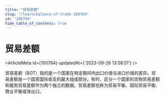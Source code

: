 ```yaml
---
title: "贸易差额"
slug: "/learn/balance-of-trade-100764"
id: "100764"
hide_table_of_contents: true
---
```



# 贸易差额

<ArticleMeta id={100764} updatedAt={'2023-09-26 13:58:51'} />
<div className='border-solid border-b border-t-0 my-4 border-[var(--ifm-color-gray-300)]' />

贸易差额（BOT）指的是一个国家在特定期间内出口价值与进口价值的差异。贸易差额是一个国家国际收支的最大组成部分。有时，区分一个国家的货物贸易差额和服务贸易差额作为两个独立的数据。贸易差额也称为贸易平衡、国际贸易平衡、商业平衡或净出口。
